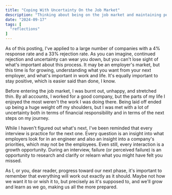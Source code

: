 ```yaml
---
title: "Coping With Uncertainty On the Job Market"
description: "Thinking about being on the job market and maintaining positivity."
date: "2024-09-17"
tags: [
  "reflections"
]
---
```


As of this posting, I've applied to a large number of companies with a 4% response rate and a 33% rejection rate. As you can imagine, continued rejection and uncertainty can wear you down, but you can't lose sight of what's important about this process. It may be an employer's market, but this time is for growing, understanding what you want from your next employer, and what's important in work and life. It's equally important to stay positive, which is easier said than done, I know.

Before entering the job market, I was burnt out, unhappy, and stretched thin. By all accounts, I worked for a good company, but the parts of my life I enjoyed the most weren't the work I was doing there. Being laid off ended up being a huge weight off my shoulders, but I was met with a lot of uncertainty both in terms of financial responsibility and in terms of the next steps on my journey.

While I haven't figured out what's next, I've been reminded that every interview is practice for the next one. Every question is an insight into what employers look for in an engineer and also an insight into a company's priorities, which may not be the employees. Even still, every interaction is a growth opportunity. During an interview, failure (or perceived failure) is an opportunity to research and clarify or relearn what you might have felt you missed.

As I, or you, dear reader, progress toward our next phase, it's important to remember that everything will work out exactly as it should. Maybe not how we want it to or wish it to, but precisely as it's supposed to, and we'll grow and learn as we go, making us all the more prepared.